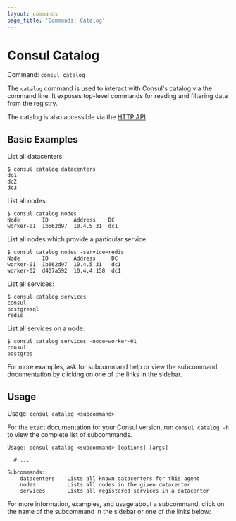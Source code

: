 ```yaml
---
layout: commands
page_title: 'Commands: Catalog'
---
```


# Consul Catalog

Command: `consul catalog`

The `catalog` command is used to interact with Consul's catalog via the command
line. It exposes top-level commands for reading and filtering data from the
registry.

The catalog is also accessible via the [HTTP API](/api/catalog).

## Basic Examples

List all datacenters:

```shell-session
$ consul catalog datacenters
dc1
dc2
dc3
```

List all nodes:

```shell-session
$ consul catalog nodes
Node       ID        Address    DC
worker-01  1b662d97  10.4.5.31  dc1
```

List all nodes which provide a particular service:

```shell-session
$ consul catalog nodes -service=redis
Node       ID        Address     DC
worker-01  1b662d97  10.4.5.31   dc1
worker-02  d407a592  10.4.4.158  dc1
```

List all services:

```shell-session
$ consul catalog services
consul
postgresql
redis
```

List all services on a node:

```shell-session
$ consul catalog services -node=worker-01
consul
postgres
```

For more examples, ask for subcommand help or view the subcommand documentation
by clicking on one of the links in the sidebar.

## Usage

Usage: `consul catalog <subcommand>`

For the exact documentation for your Consul version, run `consul catalog -h` to
view the complete list of subcommands.

```text
Usage: consul catalog <subcommand> [options] [args]

  # ...

Subcommands:
    datacenters    Lists all known datacenters for this agent
    nodes          Lists all nodes in the given datacenter
    services       Lists all registered services in a datacenter
```

For more information, examples, and usage about a subcommand, click on the name
of the subcommand in the sidebar or one of the links below:
